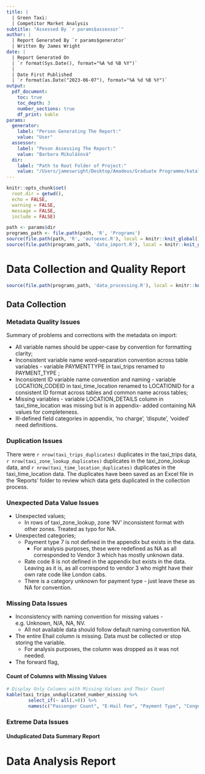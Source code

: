 ```yaml
---
title: |
  | Green Taxi: 
  | Competitor Market Analysis
subtitle: "Assessed By `r params$assessor`"
author: |
  | Report Generated By `r params$generator`
  | Written By James Wright
date: |
  | Report Generated On
  | `r format(Sys.Date(), format="%A %d %B %Y")`
  | 
  | Date First Published 
  | `r format(as.Date("2023-06-07"), format="%A %d %B %Y")`
output:
  pdf_document:
    toc: true
    toc_depth: 3
    number_sections: true
    df_print: kable
params:
  generator: 
    label: "Person Generating The Report:"
    value: "User"
  assessor:
    label: "Peson Assessing The Report:"
    value: "Barbara Mikulášová"
  dir:
    label: "Path to Root Folder of Project:"
    value: "/Users/jameswright/Desktop/Amadeus/Graduate Programme/katalyze-taxi-case-study/"
---
```


\pagebreak

```r
knitr::opts_chunk$set( 
  root.dir = getwd(),
  echo = FALSE, 
  warning = FALSE, 
  message = FALSE, 
  include = FALSE)

path <- params$dir
programs_path <- file.path(path, 'R', 'Programs')
source(file.path(path, 'R', 'autoexec.R'), local = knitr::knit_global())
source(file.path(programs_path, 'data_import.R'), local = knitr::knit_global())
```

# Data Collection and Quality Report

```r
source(file.path(programs_path, 'data_processing.R'), local = knitr::knit_global())
```

## Data Collection

### Metadata Quality Issues

Summary of problems and corrections with the metadata on import:

* All variable names should be upper-case by convention for formatting clarity;
* Inconsistent variable name word-separation convention across table variables - variable PAYMENTTYPE in taxi_trips renamed to PAYMENT_TYPE ;
* Inconsistent ID variable name convention and naming - variable LOCATION_CODEID in taxi_time_location renamed to LOCATIONID for a consistent ID format across tables and common name across tables;
* Missing variables - variable LOCATION_DETAILS column in taxi_time_location was missing but is in appendix- added containing NA values for completeness.
* Ill-defined field categories in appendix, 'no charge', 'dispute', 'voided' need definitions.

### Duplication Issues

There were `r nrow(taxi_trips_duplicates)` duplicates in the taxi_trips data, `r nrow(taxi_zone_lookup_duplicates)` duplicates in the taxi_zone_lookup data, and `r nrow(taxi_time_location_duplicates)` duplicates in the taxi_time_location data. The duplicates have been saved as an Excel file in the 'Reports' folder to review which data gets duplicated in the collection process.

### Unexpected Data Value Issues
* Unexpected values; 
  + In rows of taxi_zone_lookup, zone 'NV' inconsistent format with other zones. Treated as typo for NA.
* Unexpected categories;
  + Payment type 7 is not defined in the appendix but exists in the data. 
    - For analysis purposes, these were redefined as NA as all corresponded to Vendor 3 which has mostly unknown data.
  + Rate code 8 is not defined in the appendix but exists in the data. Leaving as it is, as all correspond to vendor 3 who might have their own rate code like London cabs.
  + There is a category unknown for payment type - just leave these as NA for convention.

### Missing Data Issues

* Inconsistency with naming convention for missing values - e.g. Unknown, N/A, NA, NV. 
  + All not available data should follow default naming convention NA.
* The entire Ehail column is missing. Data must be collected or stop storing the variable.
    - For analysis purposes, the column was dropped as it was not needed.
* The forward flag, 

\newpage

#### Count of Columns with Missing Values
```r
# Display Only Columns with Missing Values and Their Count
kable(taxi_trips_unduplicated_number_missing %>% 
        select_if(~ all(.>0)) %>% 
        names(c("Passenger Count", "E-Hail Fee", "Payment Type", "Congestion Charge")))
```

### Extreme Data Issues

#### Unduplicated Data Summary Report


\pagebreak
# Data Analysis Report